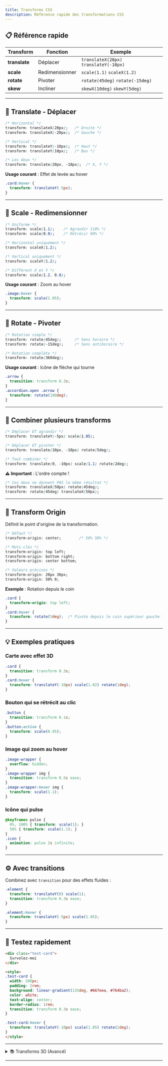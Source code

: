 ```yaml
---
title: Transforms CSS
description: Référence rapide des transformations CSS
---
```


## 📋 Référence rapide

| Transform | Fonction | Exemple |
|-----------|----------|---------|
| **translate** | Déplacer | `translateX(20px)` `translateY(-10px)` |
| **scale** | Redimensionner | `scale(1.1)` `scaleX(1.2)` |
| **rotate** | Pivoter | `rotate(45deg)` `rotate(-15deg)` |
| **skew** | Incliner | `skewX(10deg)` `skewY(5deg)` |

---

## 🎯 Translate - Déplacer

```css
/* Horizontal */
transform: translateX(20px);   /* Droite */
transform: translateX(-20px);  /* Gauche */

/* Vertical */
transform: translateY(-10px);  /* Haut */
transform: translateY(10px);   /* Bas */

/* Les deux */
transform: translate(20px, -10px);  /* X, Y */
```

**Usage courant** : Effet de levée au hover
```css
.card:hover {
  transform: translateY(-5px);
}
```

---

## 📏 Scale - Redimensionner

```css
/* Uniforme */
transform: scale(1.1);    /* Agrandir 110% */
transform: scale(0.9);    /* Rétrécir 90% */

/* Horizontal uniquement */
transform: scaleX(1.2);

/* Vertical uniquement */
transform: scaleY(1.2);

/* Différent X et Y */
transform: scale(1.2, 0.8);
```

**Usage courant** : Zoom au hover
```css
.image:hover {
  transform: scale(1.05);
}
```

---

## 🔄 Rotate - Pivoter

```css
/* Rotation simple */
transform: rotate(45deg);      /* Sens horaire */
transform: rotate(-15deg);     /* Sens antihoraire */

/* Rotation complète */
transform: rotate(360deg);
```

**Usage courant** : Icône de flèche qui tourne
```css
.arrow {
  transition: transform 0.3s;
}
.accordion.open .arrow {
  transform: rotate(180deg);
}
```

---

## 🔗 Combiner plusieurs transforms

```css
/* Déplacer ET agrandir */
transform: translateY(-5px) scale(1.05);

/* Déplacer ET pivoter */
transform: translate(10px, -10px) rotate(5deg);

/* Tout combiner */
transform: translate(0, -10px) scale(1.1) rotate(2deg);
```

**⚠️ Important** : L'ordre compte !
```css
/* Ces deux ne donnent PAS le même résultat */
transform: translateX(50px) rotate(45deg);
transform: rotate(45deg) translateX(50px);
```

---

## 🎯 Transform Origin

Définit le point d'origine de la transformation.

```css
/* Défaut */
transform-origin: center;        /* 50% 50% */

/* Mots-clés */
transform-origin: top left;
transform-origin: bottom right;
transform-origin: center bottom;

/* Valeurs précises */
transform-origin: 20px 30px;
transform-origin: 50% 0;
```

**Exemple** : Rotation depuis le coin
```css
.card {
  transform-origin: top left;
}
.card:hover {
  transform: rotate(5deg);  /* Pivote depuis le coin supérieur gauche */
}
```

---

## 💡 Exemples pratiques

### Carte avec effet 3D

```css
.card {
  transition: transform 0.3s;
}
.card:hover {
  transform: translateY(-10px) scale(1.02) rotate(1deg);
}
```

### Bouton qui se rétrécit au clic

```css
.button {
  transition: transform 0.1s;
}
.button:active {
  transform: scale(0.95);
}
```

### Image qui zoom au hover

```css
.image-wrapper {
  overflow: hidden;
}
.image-wrapper img {
  transition: transform 0.5s ease;
}
.image-wrapper:hover img {
  transform: scale(1.1);
}
```

### Icône qui pulse

```css
@keyframes pulse {
  0%, 100% { transform: scale(1); }
  50% { transform: scale(1.1); }
}
.icon {
  animation: pulse 2s infinite;
}
```

---

## ⚙️ Avec transitions

Combinez avec `transition` pour des effets fluides :

```css
.element {
  transform: translateY(0) scale(1);
  transition: transform 0.3s ease;
}

.element:hover {
  transform: translateY(-5px) scale(1.05);
}
```

---

## 🧪 Testez rapidement

```html
<div class="test-card">
  Survolez-moi
</div>

<style>
.test-card {
  width: 200px;
  padding: 2rem;
  background: linear-gradient(135deg, #667eea, #764ba2);
  color: white;
  text-align: center;
  border-radius: 1rem;
  transition: transform 0.3s ease;
}

.test-card:hover {
  transform: translateY(-10px) scale(1.05) rotate(2deg);
}
</style>
```

---

<details>
<summary>📚 Transforms 3D (Avancé)</summary>

Pour des effets 3D plus complexes :

```css
/* Rotation 3D */
transform: rotateX(45deg);
transform: rotateY(45deg);
transform: rotateZ(45deg);  /* Équivaut à rotate() */

/* Translation 3D */
transform: translateZ(50px);
transform: translate3d(10px, 20px, 30px);

/* Perspective */
perspective: 1000px;
```

Nécessite plus de configuration, voir la documentation MDN.
</details>

---